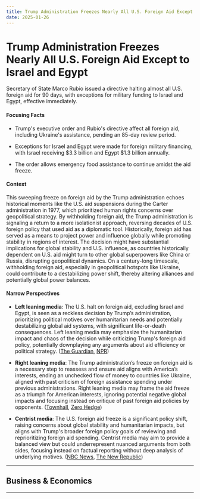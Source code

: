 ```yaml
---
title: Trump Administration Freezes Nearly All U.S. Foreign Aid Except to Israel and Egypt
date: 2025-01-26
---
```


# Trump Administration Freezes Nearly All U.S. Foreign Aid Except to Israel and Egypt

Secretary of State Marco Rubio issued a directive halting almost all U.S. foreign aid for 90 days, with exceptions for military funding to Israel and Egypt, effective immediately.

#### Focusing Facts

- Trump's executive order and Rubio's directive affect all foreign aid, including Ukraine's assistance, pending an 85-day review period.

- Exceptions for Israel and Egypt were made for foreign military financing, with Israel receiving $3.3 billion and Egypt $1.3 billion annually.

- The order allows emergency food assistance to continue amidst the aid freeze.

#### Context

This sweeping freeze on foreign aid by the Trump administration echoes historical moments like the U.S. aid suspensions during the Carter administration in 1977, which prioritized human rights concerns over geopolitical strategy. By withholding foreign aid, the Trump administration is signaling a return to a more isolationist approach, reversing decades of U.S. foreign policy that used aid as a diplomatic tool. Historically, foreign aid has served as a means to project power and influence globally while promoting stability in regions of interest. The decision might have substantial implications for global stability and U.S. influence, as countries historically dependent on U.S. aid might turn to other global superpowers like China or Russia, disrupting geopolitical dynamics. On a century-long timescale, withholding foreign aid, especially in geopolitical hotspots like Ukraine, could contribute to a destabilizing power shift, thereby altering alliances and potentially global power balances.

#### Narrow Perspectives

- **Left leaning media**: The U.S. halt on foreign aid, excluding Israel and Egypt, is seen as a reckless decision by Trump’s administration, prioritizing political motives over humanitarian needs and potentially destabilizing global aid systems, with significant life-or-death consequences. Left leaning media may emphasize the humanitarian impact and chaos of the decision while criticizing Trump's foreign aid policy, potentially downplaying any arguments about aid efficiency or political strategy. ([The Guardian](https://www.theguardian.com/us-news/2025/jan/24/foreign-aid-israel-egypt), [NPR](https://www.npr.org/sections/goats-and-soda/2025/01/24/g-s1-44643/trump-foreign-aid-assistance-pause))

- **Right leaning media**: The Trump administration’s freeze on foreign aid is a necessary step to reassess and ensure aid aligns with America’s interests, ending an unchecked flow of money to countries like Ukraine, aligned with past criticism of foreign assistance spending under previous administrations. Right leaning media may frame the aid freeze as a triumph for American interests, ignoring potential negative global impacts and focusing instead on critique of past foreign aid policies by opponents. ([Townhall](https://townhall.com/tipsheet/mattvespa/2025/01/24/trump-administration-shuts-down-all-aid-to-ukraine-n2651118), [Zero Hedge](https://www.zerohedge.com/political/trump-cuts-ukraine-aid-state-dept-totally-went-nuclear-foreign-assistance))

- **Centrist media**: The U.S. foreign aid freeze is a significant policy shift, raising concerns about global stability and humanitarian impacts, but aligns with Trump's broader foreign policy goals of reviewing and reprioritizing foreign aid spending. Centrist media may aim to provide a balanced view but could underrepresent nuanced arguments from both sides, focusing instead on factual reporting without deep analysis of underlying motives. ([NBC News](https://www.nbcnews.com/politics/politics-news/marco-rubio-orders-halt-almost-us-foreign-aid-rcna189230), [The New Republic](https://newrepublic.com/post/190690/donald-trump-just-cut-foreign-aid-ukraine-world))

---

## Business & Economics

---
